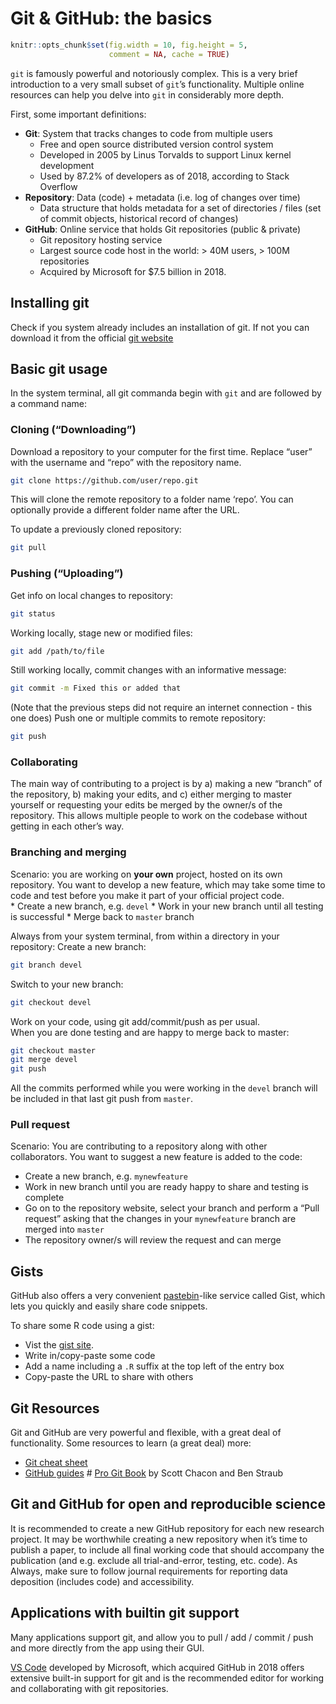 # Git & GitHub: the basics {#git}

```r
knitr::opts_chunk$set(fig.width = 10, fig.height = 5,
                      comment = NA, cache = TRUE) 
```

`git` is famously powerful and notoriously complex. This is a very brief introduction to a very small subset of `git`'s functionality. Multiple online resources can help you delve into `git` in considerably more depth.  

First, some important definitions:

* **Git**: System that tracks changes to code from multiple users
    * Free and open source distributed version control system
    * Developed in 2005 by Linus Torvalds to support Linux kernel development
    * Used by 87.2% of developers as of 2018, according to Stack Overflow

* **Repository**: Data (code) + metadata (i.e. log of changes over time)
    * Data structure that holds metadata for a set of directories / files (set of commit objects, historical record of changes)

* **GitHub**: Online service that holds Git repositories (public & private)
    * Git repository hosting service
    * Largest source code host in the world: > 40M users, > 100M repositories
    * Acquired by Microsoft for $7.5 billion in 2018.

## Installing git

Check if you system already includes an installation of git. If not you can download it from the official [git website](https://git-scm.com/downloads)

## Basic git usage

In the system terminal, all git commanda begin with `git` and are followed by a command name:  

### Cloning ("Downloading")

Download a repository to your computer for the first time. Replace "user" with the username and "repo" with the repository name.
```bash
git clone https://github.com/user/repo.git
```

This will clone the remote repository to a folder name 'repo'. You can optionally provide a different folder name after the URL.  

To update a previously cloned repository:

```bash
git pull
```

### Pushing ("Uploading")

Get info on local changes to repository:

```bash
git status
```

Working locally, stage new or modified files:

```bash
git add /path/to/file
```

Still working locally, commit changes with an informative message:

```bash
git commit -m Fixed this or added that
```

(Note that the previous steps did not require an internet connection - this one does)
Push one or multiple commits to remote repository:

```bash
git push
```

### Collaborating

The main way of contributing to a project is by a) making a new "branch" of the repository, b) making your edits, and c) either merging to master yourself or requesting your edits be merged by the owner/s of the repository.
This allows multiple people to work on the codebase without getting in each other's way. 

### Branching and merging

Scenario: you are working on **your own** project, hosted on its own repository. You want to develop a new feature, which may take some time to code and test before you  make it part of your official project code.  
* Create a new branch, e.g. `devel`
* Work in your new branch until all testing is successful
* Merge back to `master` branch

Always from your system terminal, from within a directory in your repository:
Create a new branch:

```bash
git branch devel
```

Switch to your new branch:

```bash
git checkout devel
```

Work on your code, using git add/commit/push as per usual.  
When you are done testing and are happy to merge back to master:

```bash
git checkout master
git merge devel
git push
```
All the commits performed while you were working in the `devel` branch will be included in that last git push from `master`.

### Pull request

Scenario: You are contributing to a repository along with other collaborators. You want to suggest a new feature is added to the code:  

* Create a new branch, e.g. `mynewfeature`
* Work in new branch until you are ready happy to share and testing is complete
* Go on to the repository website, select your branch and perform a "Pull request" asking that the changes in your `mynewfeature` branch are merged into `master`
* The repository owner/s will review the request and can merge

## Gists

GitHub also offers a very convenient [pastebin](https://en.wikipedia.org/wiki/Pastebin)-like service called Gist, which lets you quickly and easily share code snippets.  

To share some R code using a gist:  

* Vist the [gist site](https://gist.github.com/).
* Write in/copy-paste some code
* Add a name including a `.R` suffix at the top left of the entry box
* Copy-paste the URL to share with others

## Git Resources {#gitresources}

Git and GitHub are very powerful and flexible, with a great deal of functionality. Some resources to 
learn (a great deal) more:  

* [Git cheat sheet](https://education.github.com/git-cheat-sheet-education.pdf)
* [GitHub guides](https://guides.github.com/)
# [Pro Git Book](https://git-scm.com/book/en/v2) by Scott Chacon and Ben Straub

## Git and GitHub for open and reproducible science

It is recommended to create a new GitHub repository for each new research project. It may be worthwhile creating a new repository when it's time to publish a paper, to include all final working code that should accompany the publication (and e.g. exclude all trial-and-error, testing, etc. code). As Always, make sure to follow journal requirements for reporting data deposition (includes code) and accessibility.

## Applications with builtin git support

Many applications support git, and allow you to pull / add / commit / push and 
more directly from the app using their GUI.  

[VS Code](#vscode) developed by Microsoft, which acquired GitHub in 2018 offers
extensive built-in support for git and is the recommended editor for working
and collaborating with git repositories.

